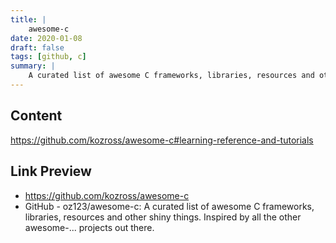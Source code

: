```yaml
---
title: |
    awesome-c
date: 2020-01-08
draft: false
tags: [github, c]
summary: |
    A curated list of awesome C frameworks, libraries, resources and other shiny things. Inspired by all the other awesome-... projects out there.
---
```


## Content

https://github.com/kozross/awesome-c#learning-reference-and-tutorials

## Link Preview

- https://github.com/kozross/awesome-c
- GitHub - oz123/awesome-c: A curated list of awesome C frameworks, libraries, resources and other shiny things. Inspired by all the other awesome-... projects out there.

